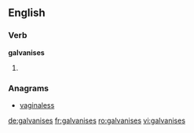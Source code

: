 ==English==

===Verb===
'''galvanises'''

# {{third-person singular of|[[galvanise]]}}

===Anagrams===
* [[vaginaless#English|vaginaless]]

[[de:galvanises]]
[[fr:galvanises]]
[[ro:galvanises]]
[[vi:galvanises]]